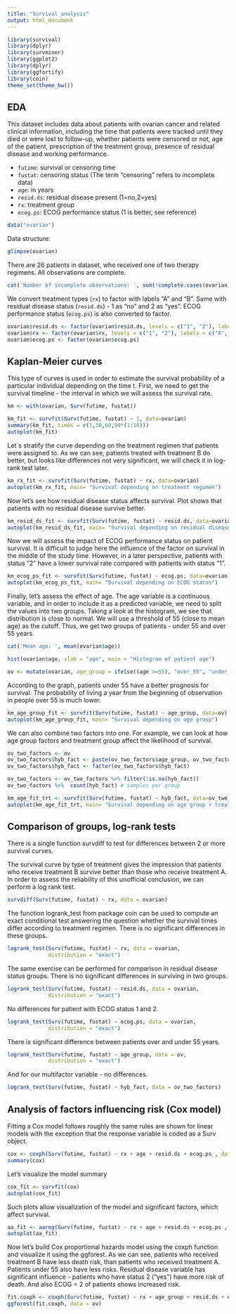 ```yaml
---
title: "Survival analysis"
output: html_document
---
```


```r
library(survival)
library(dplyr)
library(survminer)
library(ggplot2)
library(dplyr)
library(ggfortify)
library(coin)
theme_set(theme_bw())
```

## EDA

This dataset includes data about patients with ovarian cancer and related clinical information, including the time that patients were tracked until they died or were lost to follow-up, whether patients were censored or not, age of the patient, prescription of the treatment group, presence of residual disease and working performance.

+ `futime`:	survival or censoring time    
+ `fustat`:	censoring status (The term "censoring" refers to incomplete data)    
+ `age`:	in years     
+ `resid.ds`:	residual disease present (1=no,2=yes)    
+ `rx`:	treatment group     
+ `ecog.ps`:	ECOG performance status (1 is better, see reference)

```r
data("ovarian")
```

Data structure:
```r
glimpse(ovarian)
```

There are 26 patients in dataset, who received one of two therapy regimens. All observations are complete.
```r
cat('Number of incomplete observations: ', sum(!complete.cases(ovarian)))
```

We convert treatment types (`rx`) to factor with labels "A" and "B". Same with residual disease status (`resid.ds`) - 1 as "no" and 2 as "yes". ECOG performance status (`ecog.ps`) is also converted to factor.
```r
ovarian$resid.ds <- factor(ovarian$resid.ds, levels = c("1", "2"), labels = c("no", "yes"))
ovarian$rx <- factor(ovarian$rx, levels = c("1", "2"), labels = c("A", "B"))
ovarian$ecog.ps <- factor(ovarian$ecog.ps)
```

## Kaplan-Meier curves

This type of curves is used in order to estimate the survival probability of a particular individual depending on the time t. First, we need to get the survival timeline - the interval in which we will assess the survival rate.
```r
km <- with(ovarian, Surv(futime, fustat))

km_fit <- survfit(Surv(futime, fustat) ~ 1, data=ovarian)
summary(km_fit, times = c(1,30,60,90*(1:10)))
autoplot(km_fit)
```

Let`s stratify the curve depending on the treatment regimen that patients were assigned to. As we can see, patients treated with treatment B do better, but looks like differences not very significant, we will check it in log-rank test later.

```r
km_rx_fit <- survfit(Surv(futime, fustat) ~ rx, data=ovarian)
autoplot(km_rx_fit, main= "Survival depending on treatment regimen")
```

Now let's see how residual disease status affects survival. Plot shows that patients with no residual disease survive better.

```r
km_resid_ds_fit <- survfit(Surv(futime, fustat) ~ resid.ds, data=ovarian)
autoplot(km_resid_ds_fit, main= "Survival depending on residual disease status")
```

Now we will assess the impact of ECOG performance status on patient survival. It is difficult to judge here the influence of the factor on survival in the middle of the study time. However, in a later perspective, patients with status "2" have a lower survival rate compared with patients with status "1".

```r
km_ecog_ps_fit <- survfit(Surv(futime, fustat) ~ ecog.ps, data=ovarian)
autoplot(km_ecog_ps_fit, main= "Survival depending on ECOG status")
```

Finally, let's assess the effect of age.
The age variable is a continuous variable, and in order to include it as a predicted variable, we need to split the values into two groups. Taking a look at the histogram, we see that distribution is close to normal. We will use a threshold of 55 (close to mean age) as the cutoff. Thus, we get two groups of patients - under 55 and over 55 years.
```r
cat('Mean age: ', mean(ovarian$age))
```

```r
hist(ovarian$age, xlab = "age", main = "Histogram of patient age")
```
```r
ov <- mutate(ovarian, age_group = ifelse((age >=55), "over_55", "under_55"), age_group = factor(age_group))
```

According to the graph, patients under 55 have a better prognosis for survival. The probability of living a year from the beginning of observation in people over 55 is much lower.

```r
km_age_group_fit <- survfit(Surv(futime, fustat) ~ age_group, data=ov)
autoplot(km_age_group_fit, main= "Survival depending on age group")
```

We can also combine two factors into one. For example, we can look at how age group factors and treatment group affect the likelihood of survival. 
```r
ov_two_factors <- ov
ov_two_factors$hyb_fact <- paste(ov_two_factors$age_group, ov_two_factors$rx)
ov_two_factors$hyb_fact <- factor(ov_two_factors$hyb_fact)

ov_two_factors <- ov_two_factors %>% filter(!is.na(hyb_fact))
ov_two_factors %>%  count(hyb_fact) # samples per group
```

```r
km_age_fit_trt <- survfit(Surv(futime, fustat) ~ hyb_fact, data=ov_two_factors)
autoplot(km_age_fit_trt, main= "Survival depending on age group + treatment group")
```

## Comparison of groups, log-rank tests

There is a single function survdiff to test for differences between 2 or more survival curves. 

The survival curve by type of treatment gives the impression that patients who receive treatment B survive better than those who receive treatment A. In order to assess the reliability of this unofficial conclusion, we can perform a log rank test. 

```r
survdiff(Surv(futime, fustat) ~ rx, data = ovarian)
```

The function logrank_test from package coin can be used to compute an exact conditional test answering the question whether the survival times differ according to treatment regimen. There is no significant differences in these groups.
```r
logrank_test(Surv(futime, fustat) ~ rx, data = ovarian, 
             distribution = "exact")
```

The same exercise can be performed for comparison in residual disease status groups. There is no significant differences in surviving in two groups.
```r
logrank_test(Surv(futime, fustat) ~ resid.ds, data = ovarian, 
             distribution = "exact")
```
No differences for patient with ECOG status 1 and 2.
```r
logrank_test(Surv(futime, fustat) ~ ecog.ps, data = ovarian, 
             distribution = "exact")
```

There is significant difference between patients over and under 55 years.
```r
logrank_test(Surv(futime, fustat) ~ age_group, data = ov, 
             distribution = "exact")
```

And for our multifactor variable - no differences.
```r
logrank_test(Surv(futime, fustat) ~ hyb_fact, data = ov_two_factors)
```


## Analysis of factors influencing risk (Cox model)

Fitting a Cox model follows roughly the same rules are shown for linear models with the exception that the response variable is coded as a Surv object.

```r
cox <- coxph(Surv(futime, fustat) ~ rx + age + resid.ds + ecog.ps , data = ovarian)
summary(cox)
```
Let's visualize the model summary

```r
cox_fit <- survfit(cox)
autoplot(cox_fit)
```

Such plots allow visualization of the model and significant factors, which affect survival.

```r
aa_fit <- aareg(Surv(futime, fustat) ~ rx + age + resid.ds + ecog.ps , data = ovarian)
autoplot(aa_fit)
```

Now let's build Cox proportional hazards model using the coxph function and visualize it using the ggforest. As we can see, patients who received treatment B have less death risk, than patients who received treatment A. Patients under 55 also have less risks. Residual disease variable has significant influence - patients who have status 2 ("yes") have more risk of death. And also ECOG = 2 of patients shows increased risk. 

```r
fit.coxph <- coxph(Surv(futime, fustat) ~ rx + age_group + resid.ds + ecog.ps, data = ov)
ggforest(fit.coxph, data = ov)
```
